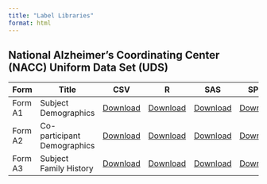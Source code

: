 ```yaml
---
title: "Label Libraries"
format: html
---
```


## National Alzheimer’s Coordinating Center (NACC) Uniform Data Set (UDS)

|    Form    |         Title        |      CSV       |      R       |     SAS      |    SPSS      |   Stata      |
|------------|----------------------|----------------|--------------|--------------|--------------|--------------|
| Form A1    | Subject Demographics |  [Download]()  | [Download]() | [Download]() | [Download]() | [Download]() |
| Form A2    | Co-participant Demographics |  [Download]()  | [Download]() | [Download]() | [Download]() | [Download]() |
| Form A3    | Subject Family History |  [Download]()  | [Download]() | [Download]() | [Download]() | [Download]() |
